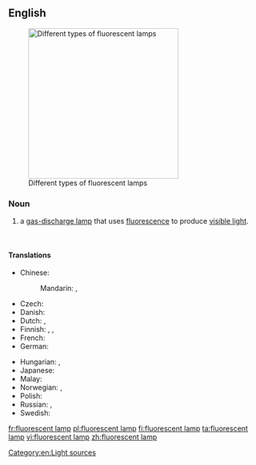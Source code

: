 ==English==
{{wikipedia}}
[[Image:Leuchtstofflampen-chtaube050409.jpg|300px|thumb|Different types of fluorescent lamps]]

===Noun===
{{en-noun|head=[[fluorescent]] [[lamp]]}}

# a [[gas-discharge lamp]] that uses [[fluorescence]] to produce [[visible light]].

<br clear="both" />

====Translations====
{{trans-top|a gas-discharge lamp}}
* Chinese:
*: Mandarin: {{t|cmn|熒光燈|sc=Hani}}, {{t|cmn|荧光灯|tr=yíngguāngdēng|sc=Hani}}
* Czech: {{t-|cs|zářivka|f}}
* Danish: {{t-|da|lysstofrør|n}}
* Dutch: {{t+|nl|tl-buis|f}} {{qualifier|tubular}}, {{t+|nl|spaarlamp|f}} {{qualifier|compact}}
* Finnish: {{t+|fi|loisteputki}}, {{t-|fi|loisteputkilamppu}}, {{t-|fi|loistelamppu}}
* French: {{t-|fr|tube fluorescent|m}}
* German: {{t+|de|Leuchtstofflampe|f}}
{{trans-mid}}
* Hungarian: {{t-|hu|fénycső}}, {{t-|hu|világítócső}}
* Japanese: {{t+|ja|蛍光灯|tr=けいこうとう, keikōtō|sc=Jpan}}
* Malay: {{t-|ms|lampu kalimantang}}
* Norwegian: {{t-|no|lysrør|n}}, {{t-|no|lysstoffrør|n}}
* Polish: {{t-|pl|świetlówka|f}}
* Russian: {{t-|ru|люминесцентная лампа|f|tr=ljuminescéntnaja lámpa|sc=Cyrl}}, {{t-|ru|лампа дневного света|f|tr=lámpa dnevnóvo svéta|sc=Cyrl}}
* Swedish: {{t-|sv|lysrör|n}}
{{trans-bottom}}

[[Category:en:Light sources]]

[[fr:fluorescent lamp]]
[[pl:fluorescent lamp]]
[[fi:fluorescent lamp]]
[[ta:fluorescent lamp]]
[[vi:fluorescent lamp]]
[[zh:fluorescent lamp]]